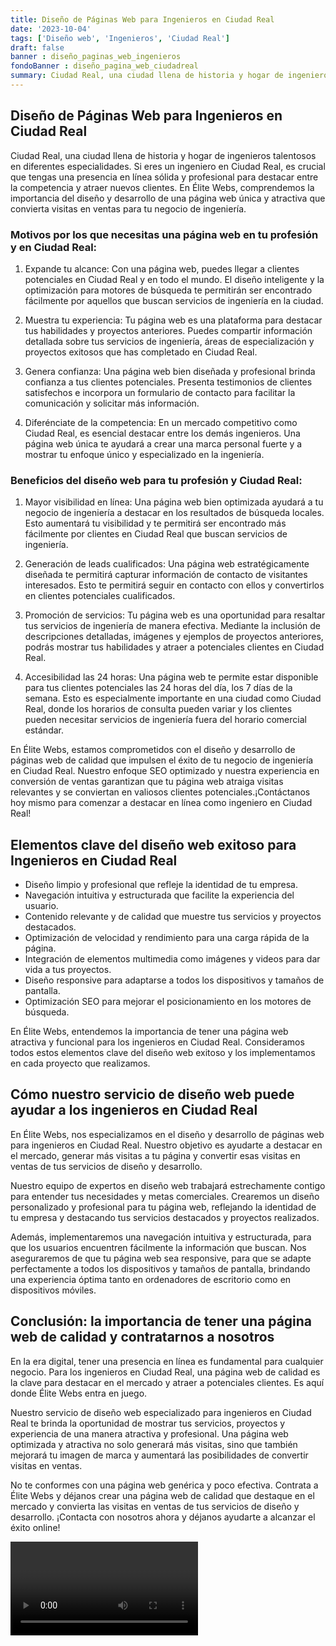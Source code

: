 ```yaml
---
title: Diseño de Páginas Web para Ingenieros en Ciudad Real
date: '2023-10-04'
tags: ['Diseño web', 'Ingenieros', 'Ciudad Real']
draft: false
banner : diseño_paginas_web_ingenieros
fondoBanner : diseño_pagina_web_ciudadreal
summary: Ciudad Real, una ciudad llena de historia y hogar de ingenieros talentosos en diferentes especialidades. Si eres un ingeniero en Ciudad Real, es crucial que tengas una presencia en línea sólida y profesional para destacar entre la competencia y atraer nuevos clientes. En Élite Webs, comprendemos la importancia del diseño y desarrollo de una página web única y atractiva que convierta visitas en ventas para tu negocio de ingeniería.
---
```


## Diseño de Páginas Web para Ingenieros en Ciudad Real

Ciudad Real, una ciudad llena de historia y hogar de ingenieros talentosos en diferentes especialidades. Si eres un ingeniero en Ciudad Real, es crucial que tengas una presencia en línea sólida y profesional para destacar entre la competencia y atraer nuevos clientes. En Élite Webs, comprendemos la importancia del diseño y desarrollo de una página web única y atractiva que convierta visitas en ventas para tu negocio de ingeniería.

### Motivos por los que necesitas una página web en tu profesión y en Ciudad Real:

1. Expande tu alcance: Con una página web, puedes llegar a clientes potenciales en Ciudad Real y en todo el mundo. El diseño inteligente y la optimización para motores de búsqueda te permitirán ser encontrado fácilmente por aquellos que buscan servicios de ingeniería en la ciudad.

2. Muestra tu experiencia: Tu página web es una plataforma para destacar tus habilidades y proyectos anteriores. Puedes compartir información detallada sobre tus servicios de ingeniería, áreas de especialización y proyectos exitosos que has completado en Ciudad Real.

3. Genera confianza: Una página web bien diseñada y profesional brinda confianza a tus clientes potenciales. Presenta testimonios de clientes satisfechos e incorpora un formulario de contacto para facilitar la comunicación y solicitar más información.

4. Diferénciate de la competencia: En un mercado competitivo como Ciudad Real, es esencial destacar entre los demás ingenieros. Una página web única te ayudará a crear una marca personal fuerte y a mostrar tu enfoque único y especializado en la ingeniería.

### Beneficios del diseño web para tu profesión y Ciudad Real:

1. Mayor visibilidad en línea: Una página web bien optimizada ayudará a tu negocio de ingeniería a destacar en los resultados de búsqueda locales. Esto aumentará tu visibilidad y te permitirá ser encontrado más fácilmente por clientes en Ciudad Real que buscan servicios de ingeniería.

2. Generación de leads cualificados: Una página web estratégicamente diseñada te permitirá capturar información de contacto de visitantes interesados. Esto te permitirá seguir en contacto con ellos y convertirlos en clientes potenciales cualificados.

3. Promoción de servicios: Tu página web es una oportunidad para resaltar tus servicios de ingeniería de manera efectiva. Mediante la inclusión de descripciones detalladas, imágenes y ejemplos de proyectos anteriores, podrás mostrar tus habilidades y atraer a potenciales clientes en Ciudad Real.

4. Accesibilidad las 24 horas: Una página web te permite estar disponible para tus clientes potenciales las 24 horas del día, los 7 días de la semana. Esto es especialmente importante en una ciudad como Ciudad Real, donde los horarios de consulta pueden variar y los clientes pueden necesitar servicios de ingeniería fuera del horario comercial estándar.

En Élite Webs, estamos comprometidos con el diseño y desarrollo de páginas web de calidad que impulsen el éxito de tu negocio de ingeniería en Ciudad Real. Nuestro enfoque SEO optimizado y nuestra experiencia en conversión de ventas garantizan que tu página web atraiga visitas relevantes y se conviertan en valiosos clientes potenciales.¡Contáctanos hoy mismo para comenzar a destacar en línea como ingeniero en Ciudad Real!

<GifSeo />

<Cta />

## Elementos clave del diseño web exitoso para Ingenieros en Ciudad Real

- Diseño limpio y profesional que refleje la identidad de tu empresa.
- Navegación intuitiva y estructurada que facilite la experiencia del usuario.
- Contenido relevante y de calidad que muestre tus servicios y proyectos destacados.
- Optimización de velocidad y rendimiento para una carga rápida de la página.
- Integración de elementos multimedia como imágenes y videos para dar vida a tus proyectos.
- Diseño responsive para adaptarse a todos los dispositivos y tamaños de pantalla.
- Optimización SEO para mejorar el posicionamiento en los motores de búsqueda.

En Élite Webs, entendemos la importancia de tener una página web atractiva y funcional para los ingenieros en Ciudad Real. Consideramos todos estos elementos clave del diseño web exitoso y los implementamos en cada proyecto que realizamos.

## Cómo nuestro servicio de diseño web puede ayudar a los ingenieros en Ciudad Real

En Élite Webs, nos especializamos en el diseño y desarrollo de páginas web para ingenieros en Ciudad Real. Nuestro objetivo es ayudarte a destacar en el mercado, generar más visitas a tu página y convertir esas visitas en ventas de tus servicios de diseño y desarrollo.

Nuestro equipo de expertos en diseño web trabajará estrechamente contigo para entender tus necesidades y metas comerciales. Crearemos un diseño personalizado y profesional para tu página web, reflejando la identidad de tu empresa y destacando tus servicios destacados y proyectos realizados.

Además, implementaremos una navegación intuitiva y estructurada, para que los usuarios encuentren fácilmente la información que buscan. Nos aseguraremos de que tu página web sea responsive, para que se adapte perfectamente a todos los dispositivos y tamaños de pantalla, brindando una experiencia óptima tanto en ordenadores de escritorio como en dispositivos móviles.

## Conclusión: la importancia de tener una página web de calidad y contratarnos a nosotros

En la era digital, tener una presencia en línea es fundamental para cualquier negocio. Para los ingenieros en Ciudad Real, una página web de calidad es la clave para destacar en el mercado y atraer a potenciales clientes. Es aquí donde Élite Webs entra en juego.

Nuestro servicio de diseño web especializado para ingenieros en Ciudad Real te brinda la oportunidad de mostrar tus servicios, proyectos y experiencia de una manera atractiva y profesional. Una página web optimizada y atractiva no solo generará más visitas, sino que también mejorará tu imagen de marca y aumentará las posibilidades de convertir visitas en ventas.

No te conformes con una página web genérica y poco efectiva. Contrata a Élite Webs y déjanos crear una página web de calidad que destaque en el mercado y convierta las visitas en ventas de tus servicios de diseño y desarrollo. ¡Contacta con nosotros ahora y déjanos ayudarte a alcanzar el éxito online!

<Video />

<CtaBot job='Ingenieros' city='Ciudad Real'/>

<Gmaps query='Ciudad Real+españa+maps' />